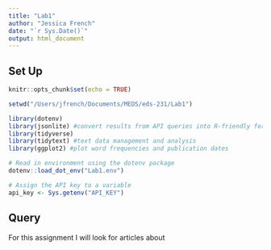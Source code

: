 ```yaml
---
title: "Lab1"
author: "Jessica French"
date: "`r Sys.Date()`"
output: html_document
---
```


## Set Up

```r
knitr::opts_chunk$set(echo = TRUE)
```

```r
setwd("/Users/jfrench/Documents/MEDS/eds-231/Lab1")
```

```r
library(dotenv)
library(jsonlite) #convert results from API queries into R-friendly formats 
library(tidyverse)
library(tidytext) #text data management and analysis
library(ggplot2) #plot word frequencies and publication dates
```

```r
# Read in environment using the dotenv package
dotenv::load_dot_env("Lab1.env")

# Assign the API key to a variable 
api_key <- Sys.getenv("API_KEY")
```

## Query

For this assignment I will look for articles about 

```r

```

